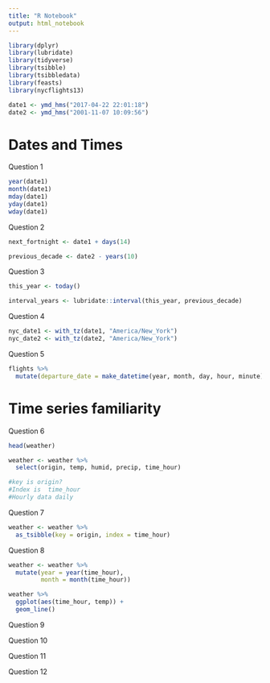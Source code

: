 ```yaml
---
title: "R Notebook"
output: html_notebook
---
```

```r
library(dplyr)
library(lubridate)
library(tidyverse)
library(tsibble)
library(tsibbledata)
library(feasts)
library(nycflights13)

date1 <- ymd_hms("2017-04-22 22:01:18")
date2 <- ymd_hms("2001-11-07 10:09:56")


```

# Dates and Times
Question 1

```r
year(date1)
month(date1)
mday(date1)
yday(date1)
wday(date1)
```

Question 2

```r
next_fortnight <- date1 + days(14)

previous_decade <- date2 - years(10)
```

Question 3

```r
this_year <- today()

interval_years <- lubridate::interval(this_year, previous_decade)
```


Question 4

```r
nyc_date1 <- with_tz(date1, "America/New_York")
nyc_date2 <- with_tz(date2, "America/New_York")
```

Question 5

```r
flights %>% 
  mutate(departure_date = make_datetime(year, month, day, hour, minute))
```

# Time series familiarity
Question 6



```r
head(weather)

weather <- weather %>% 
  select(origin, temp, humid, precip, time_hour)

#key is origin?
#Index is  time_hour
#Hourly data daily
```

Question 7


```r
weather <- weather %>% 
  as_tsibble(key = origin, index = time_hour)
```


Question 8

```r
weather <- weather %>% 
  mutate(year = year(time_hour),
         month = month(time_hour))

weather %>%
  ggplot(aes(time_hour, temp)) +
  geom_line() 

```

Question 9

Question 10


Question 11

Question 12
















